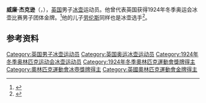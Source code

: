 {{NoteTA|G1=Sports}}
'''威廉·杰克逊'''（{{lang-en|William Jackson}}，{{bd|1871年|3月14日|1955年|1月26日}}），[[英国|英国]]男子[[冰壶|冰壶]]运动员。他曾代表英国获得1924年冬季奥运会冰壶比赛男子团体金牌。<ref>{{Cite web|title=Willie JACKSON|url=https://www.olympic.org/willie-jackson|accessdate=2021-04-09|work=International Olympic Committee|archive-date=2020-10-22|archive-url=https://web.archive.org/web/20201022054631/https://www.olympic.org/willie-jackson|dead-url=no}}</ref>他的儿子[[劳伦斯·杰克逊|劳伦斯]]同样也是冰壶选手<ref>{{cite web|url=https://www.olympedia.org/athletes/100739|title=William Jackson|work=Olympedia|accessdate=2021-04-10|archive-date=2020-10-22|archive-url=https://web.archive.org/web/20201022110039/https://www.olympedia.org/athletes/100739|dead-url=no}}</ref>。

== 参考资料 ==
{{reflist}}

{{奥林匹克运动会冰壶比赛男子团体冠军}}

{{Authority control}}
{{DEFAULTSORT:Jackson, William}}
[[Category:英国男子冰壶运动员|Category:英国男子冰壶运动员]]
[[Category:英国奥运冰壶运动员|Category:英国奥运冰壶运动员]]
[[Category:1924年冬季奥林匹克运动会冰壶运动员|Category:1924年冬季奥林匹克运动会冰壶运动员]]
[[Category:1924年冬季奧林匹克運動會獎牌得主|Category:1924年冬季奧林匹克運動會獎牌得主]]
[[Category:奧林匹克運動會冰壺獎牌得主|Category:奧林匹克運動會冰壺獎牌得主]]
[[Category:英國奧林匹克運動會金牌得主|Category:英國奧林匹克運動會金牌得主]]